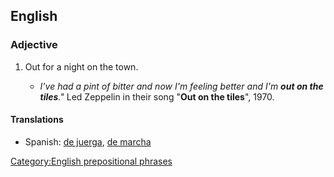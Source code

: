 ==English==

===Adjective===
{{infl|en|adjective|head=[[out]] [[on]] [[the]] [[tile]]s}}

# {{idiom|British}} Out for a night on the town.
#* ''I've had a pint of bitter and now I'm feeling better and I'm '''out on the tiles'''."'' Led Zeppelin in their song "'''Out on the tiles'''", 1970.

====Translations====
{{trans-top|out for a night on the town}}
* Spanish: [[de juerga]], [[de marcha]]
{{trans-mid}}
{{trans-bottom}}

[[Category:English prepositional phrases]]
